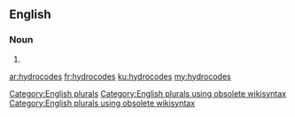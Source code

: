 ==English==

===Noun===
{{head|en}}

# {{plural of|hydrocode}}

[[Category:English plurals]][[Category:English plurals using obsolete wikisyntax]][[Category:English plurals using obsolete wikisyntax]]

[[ar:hydrocodes]]
[[fr:hydrocodes]]
[[ku:hydrocodes]]
[[my:hydrocodes]]